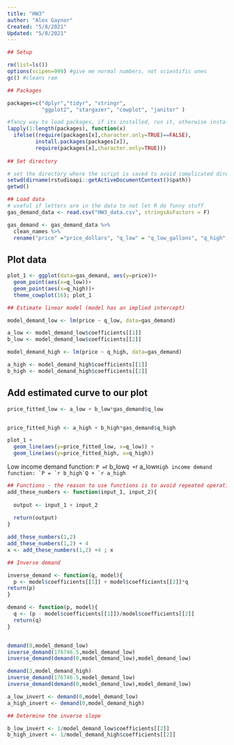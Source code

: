 ```yaml
---
title: "HW3"
author: "Alex Gaynor" 
Created: "5/8/2021"
Updated: "5/8/2021"
---
```


```r
## Setup 

rm(list=ls())
options(scipen=999) #give me normal numbers, not scientific ones
gc() #cleans ram

## Packages

packages=c("dplyr","tidyr", "stringr",  
           "ggplot2", "stargazer", "cowplot", "janitor" ) 

#fancy way to load packages, if its installed, run it, otherwise install it.
lapply(1:length(packages), function(x) 
  ifelse((require(packages[x],character.only=TRUE)==FALSE),
         install.packages(packages[x]),
         require(packages[x],character.only=TRUE)))
         
## Set directory

# set the directory where the script is saved to avoid complicated directory paths
setwd(dirname(rstudioapi::getActiveDocumentContext()$path)) 
getwd()
```



```r
## Load data
# useful if letters are in the data to not let R do funny stuff
gas_demand_data <- read.csv("HW3_data.csv", stringsAsFactors = F)

gas_demand <- gas_demand_data %>% 
  clean_names %>% 
  rename("price" ="price_dollars", "q_low" = "q_low_gallons", "q_high" = "q_high_gallons")
```

## Plot data

```r
plot_1 <- ggplot(data=gas_demand, aes(y=price))+
  geom_point(aes(x=q_low))+
  geom_point(aes(x=q_high))+
  theme_cowplot(16); plot_1
```


```r
## Estimate linear model (model has an implied intercept)

model_demand_low <- lm(price ~ q_low, data=gas_demand)

a_low <- model_demand_low$coefficients[[1]]
b_low <- model_demand_low$coefficients[[2]]

model_demand_high <- lm(price ~ q_high, data=gas_demand)

a_high <- model_demand_high$coefficients[[1]]
b_high <- model_demand_high$coefficients[[2]]
```

## Add estimated curve to our plot

```r
price_fitted_low <- a_low + b_low*gas_demand$q_low


price_fitted_high <- a_high + b_high*gas_demand$q_high

plot_1 +
  geom_line(aes(y=price_fitted_low, x=q_low)) +
  geom_line(aes(y=price_fitted_high, x=q_high))

```

Low income demand function: `P = `r b_low`Q + `r a_low``
High income demand function: `P = `r b_high`Q + `r a_high``

```r
## Functions - the reason to use functions is to avoid repeated operations 
add_these_numbers <- function(input_1, input_2){
  
  output <- input_1 + input_2 
  
  return(output)
}

add_these_numbers(1,2)
add_these_numbers(1,2) + 4
x <- add_these_numbers(1,2) +4 ; x
```

```r
## Inverse demand

inverse_demand <- function(q, model){
  p <- model$coefficients[[1]] + model$coefficients[[2]]*q
return(p)
}

demand <- function(p, model){
  q <- (p - model$coefficients[[1]])/model$coefficients[[2]]
  return(q)
}


demand(0,model_demand_low)
inverse_demand(176746.5,model_demand_low)
inverse_demand(demand(0,model_demand_low),model_demand_low)

demand(3,model_demand_high)
inverse_demand(176746.5,model_demand_low)
inverse_demand(demand(0,model_demand_low),model_demand_low)

a_low_invert <- demand(0,model_demand_low)
a_high_invert <- demand(0,model_demand_high)
```

```r
## Determine the inverse slope

b_low_invert <- 1/model_demand_low$coefficients[[2]]
b_high_invert <- 1/model_demand_high$coefficients[[2]]

```